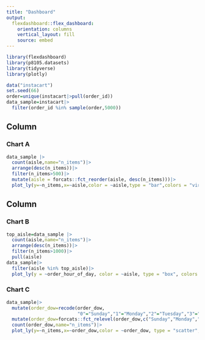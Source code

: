 ```yaml
---
title: "Dashboard"
output: 
  flexdashboard::flex_dashboard:
    orientation: columns
    vertical_layout: fill
    source: embed
---
```


```r
library(flexdashboard)
library(p8105.datasets)
library(tidyverse)
library(plotly)
```

```r
data("instacart")
set.seed(66)
order=unique(instacart|>pull(order_id))
data_sample=instacart|>
  filter(order_id %in% sample(order,5000))
```

Column {data-width=650}
-----------------------------------------------------------------------

### Chart A

```r
data_sample |> 
  count(aisle,name="n_items")|>
  arrange(desc(n_items))|>
  filter(n_items>500)|>
  mutate(aisle = forcats::fct_reorder(aisle, desc(n_items)))|>
  plot_ly(y=~n_items,x=~aisle,color = ~aisle,type = "bar",colors = "viridis")
```

Column {data-width=350}
-----------------------------------------------------------------------

### Chart B

```r
top_aisle=data_sample |> 
  count(aisle,name="n_items")|>
  arrange(desc(n_items))|>
  filter(n_items>1000)|>
  pull(aisle)
data_sample|>
  filter(aisle %in% top_aisle)|>
  plot_ly(y = ~order_hour_of_day, color = ~aisle, type = "box", colors = "viridis")
```

### Chart C

```r
data_sample|>
  mutate(order_dow=recode(order_dow,
                          "0"="Sunday","1"="Monday","2"="Tuesday","3"="Wednesday","4"="Thursday","5"="Friday","6"="Saturdy"))|>
  mutate(order_dow=forcats::fct_relevel(order_dow,c("Sunday","Monday","Tuesday","Wednesday","Thursday","Friday","Saturdy")))|>
  count(order_dow,name="n_items")|>
  plot_ly(y=~n_items,x=~order_dow,color = ~order_dow, type = "scatter",colors = "viridis",mode="markers")
```

